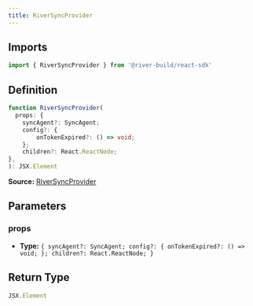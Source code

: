 ```yaml
---
title: RiverSyncProvider
---
```


## Imports

```ts
import { RiverSyncProvider } from '@river-build/react-sdk'
```

## Definition

```ts
function RiverSyncProvider(
  props: {
    syncAgent?: SyncAgent;
    config?: {
        onTokenExpired?: () => void;
    };
    children?: React.ReactNode;
},
): JSX.Element
```

**Source:** [RiverSyncProvider](https://github.com/river-build/river/blob/main/packages/react-sdk/src/RiverSyncProvider.tsx)

## Parameters

### props

- **Type:** `{
    syncAgent?: SyncAgent;
    config?: {
        onTokenExpired?: () => void;
    };
    children?: React.ReactNode;
}`

## Return Type

```ts
JSX.Element
```
